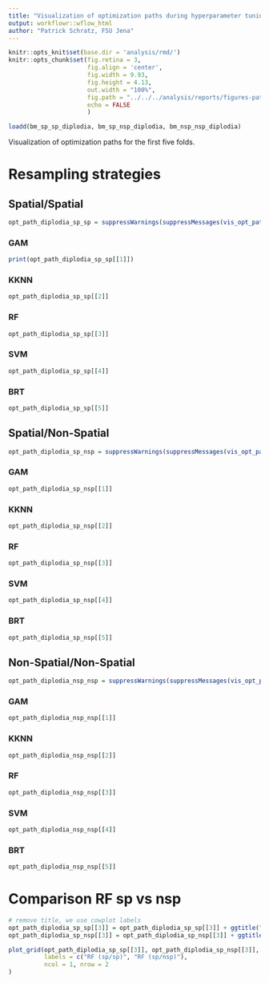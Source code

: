 ```yaml
---
title: "Visualization of optimization paths during hyperparameter tuning"
output: workflowr::wflow_html
author: "Patrick Schratz, FSU Jena"
---
```


```r
knitr::opts_knit$set(base.dir = 'analysis/rmd/')
knitr::opts_chunk$set(fig.retina = 3, 
                      fig.align = 'center',
                      fig.width = 9.93, 
                      fig.height = 4.13,
                      out.width = "100%",
                      fig.path = "../../../analysis/reports/figures-pathogen-performance-diplodia/",
                      echo = FALSE
                      )

loadd(bm_sp_sp_diplodia, bm_sp_nsp_diplodia, bm_nsp_nsp_diplodia)
```

Visualization of optimization paths for the first five folds.

# Resampling strategies {.tabset .tabset-fade}

## Spatial/Spatial

```r
opt_path_diplodia_sp_sp = suppressWarnings(suppressMessages(vis_opt_path(bm_sp_sp_diplodia$results$diplodia)))
```

### GAM

```r
print(opt_path_diplodia_sp_sp[[1]])
```

### KKNN

```r
opt_path_diplodia_sp_sp[[2]]
```

### RF 

```r
opt_path_diplodia_sp_sp[[3]]
```

### SVM 

```r
opt_path_diplodia_sp_sp[[4]]
```

### BRT 

```r
opt_path_diplodia_sp_sp[[5]]
```

## Spatial/Non-Spatial

```r
opt_path_diplodia_sp_nsp = suppressWarnings(suppressMessages(vis_opt_path(bm_sp_nsp_diplodia$results$diplodia)))
```

### GAM

```r
opt_path_diplodia_sp_nsp[[1]]
```

### KKNN

```r
opt_path_diplodia_sp_nsp[[2]]
```

### RF 

```r
opt_path_diplodia_sp_nsp[[3]]
```

### SVM 

```r
opt_path_diplodia_sp_nsp[[4]]
```

### BRT 

```r
opt_path_diplodia_sp_nsp[[5]]
```

## Non-Spatial/Non-Spatial

```r
opt_path_diplodia_nsp_nsp = suppressWarnings(suppressMessages(vis_opt_path(bm_nsp_nsp_diplodia$results$diplodia)))
```

### GAM

```r
opt_path_diplodia_nsp_nsp[[1]]
```

### KKNN

```r
opt_path_diplodia_nsp_nsp[[2]]
```

### RF 

```r
opt_path_diplodia_nsp_nsp[[3]]
```

### SVM 

```r
opt_path_diplodia_nsp_nsp[[4]]
```

### BRT 

```r
opt_path_diplodia_nsp_nsp[[5]]
```

# Comparison RF sp vs nsp

```r
# remove title, we use cowplot labels
opt_path_diplodia_sp_sp[[3]] = opt_path_diplodia_sp_sp[[3]] + ggtitle("")
opt_path_diplodia_sp_nsp[[3]] = opt_path_diplodia_sp_nsp[[3]] + ggtitle("")

plot_grid(opt_path_diplodia_sp_sp[[3]], opt_path_diplodia_sp_nsp[[3]],
          labels = c("RF (sp/sp)", "RF (sp/nsp)"),
          ncol = 1, nrow = 2
)
```
